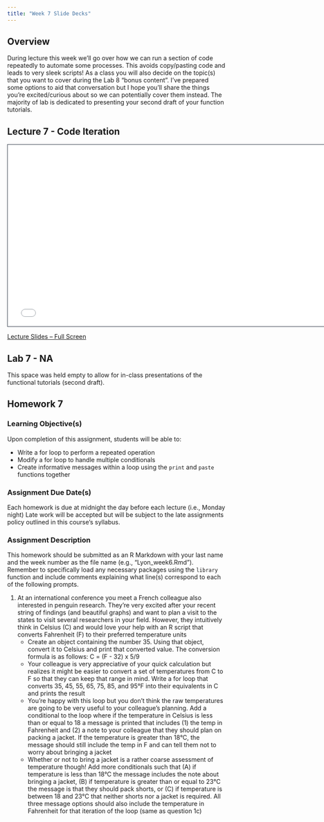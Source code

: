 ```yaml
---
title: "Week 7 Slide Decks"
---
```


## Overview

During lecture this week we'll go over how we can run a section of code repeatedly to automate some processes. This avoids copy/pasting code and leads to very sleek scripts! As a class you will also decide on the topic(s) that you want to cover during the Lab 8 "bonus content". I've prepared some options to aid that conversation but I hope you'll share the things you're excited/curious about so we can potentially cover them instead. The majority of lab is dedicated to presenting your second draft of your function tutorials.

## Lecture 7 - Code Iteration

```{=html}
<iframe class="slide-deck" src="slides_7a.html" height="420" width="750" style="border: 1px solid #2e3846;"></iframe>
```

[Lecture Slides -- Full Screen](slides_7a.qmd)

## Lab 7 - NA

This space was held empty to allow for in-class presentations of the functional tutorials (second draft).

## Homework 7

### Learning Objective(s)

Upon completion of this assignment, students will be able to:

- Write a for loop to perform a repeated operation
- Modify a for loop to handle multiple conditionals
- Create informative messages within a loop using the `print` and `paste` functions together

### Assignment Due Date(s)

Each homework is due at midnight the day before each lecture (i.e., Monday night) Late work will be accepted but will be subject to the late assignments policy outlined in this course’s syllabus.

### Assignment Description

This homework should be submitted as an R Markdown with your last name and the week number as the file name (e.g., "Lyon_week6.Rmd"). Remember to specifically load any necessary packages using the `library` function and include comments explaining what line(s) correspond to each of the following prompts.

1. At an international conference you meet a French colleague also interested in penguin research. They’re very excited after your recent string of findings (and beautiful graphs) and want to plan a visit to the states to visit several researchers in your field. However, they intuitively think in Celsius (C) and would love your help with an R script that converts Fahrenheit (F) to their preferred temperature units
    - Create an object containing the number 35. Using that object, convert it to Celsius and print that converted value. The conversion formula is as follows: C = (F - 32) x 5/9
    - Your colleague is very appreciative of your quick calculation but realizes it might be easier to convert a set of temperatures from C to F so that they can keep that range in mind. Write a for loop that converts 35, 45, 55, 65, 75, 85, and 95°F into their equivalents in C and prints the result
    - You’re happy with this loop but you don’t think the raw temperatures are going to be very useful to your colleague’s planning. Add a conditional to the loop where if the temperature in Celsius is less than or equal to 18 a message is printed that includes (1) the temp in Fahrenheit and (2) a note to your colleague that they should plan on packing a jacket. If the temperature is greater than 18°C, the message should still include the temp in F and can tell them not to worry about bringing a jacket
    - Whether or not to bring a jacket is a rather coarse assessment of temperature though! Add more conditionals such that (A) if temperature is less than 18°C the message includes the note about bringing a jacket, (B) if temperature is greater than or equal to 23°C the message is that they should pack shorts, or (C) if temperature is between 18 and 23°C that neither shorts nor a jacket is required. All three message options should also include the temperature in Fahrenheit for that iteration of the loop (same as question 1c)
